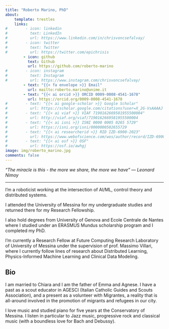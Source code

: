 ```yaml
---
title: "Roberto Marino, PhD"
about:
    template: trestles
    links:
#        - icon: linkedin
#          text: LinkedIn
#          url: https://www.linkedin.com/in/chrisvoncsefalvay/
#        - icon: twitter
#          text: Twitter
#          url: https://twitter.com/epichrisis
        - icon: github
          text: Github
          url: https://github.com/roberto-marino
#        - icon: instagram
#          text: Instagram
#          url: https://www.instagram.com/chrisvoncsefalvay/
        - text: "{{< fa envelope >}} Email"
          url: mailto:roberto.marino@unime.it
        - text: "{{< ai orcid >}} ORCID 0009-0008-4541-1678"
          url: https://orcid.org/0009-0008-4541-1678
#        - text: "{{< ai google-scholar >}} Google Scholar"
#          url: https://scholar.google.com/citations?user=X_2G-VsAAAAJ
#        - text: "{{< ai viaf >}} VIAF 7190162669581955500004"
#          url: http://viaf.org/viaf/7190162669581955500004
#        - text: "{{< ai isni >}} ISNI 0000 0005 0265 5729"
#          url: https://isni.org/isni/0000000502655729
#        - text: "{{< ai researcherid >}} RID IZD-6900-2023"
#          url: https://www.webofscience.com/wos/author/record/IZD-6900-2023
#        - text: "{{< ai osf >}} OSF"
#          url: https://osf.io/awhgj
image: img/roberto_marino.jpg
comments: false
---
```


*"The miracle is this - the more we share, the more we have" ― Leonard Nimoy*

---

I'm a roboticist working at the intersection of AI/ML, control theory and distributed systems.

I attended the University of Messina for my undergraduate studies and returned there for my Research Fellowship.

I also hold degrees from University of Genova and Ecole Centrale de Nantes where I studied under an ERASMUS Mundus scholarship program and I completed my PhD.

I'm currently a Research Fellow at Future Computing Research Laboratory of University of Messina under the supervision of prof. Massimo Villari, where I currently follow lines of research about Distributed Learning, Physics-Informed Machine Learning and Clinical Data Modeling.

## Bio

I am married to Chiara and I am the father of Emma and Agnese. I have a past as a scout educator in AGESCI (Italian Catholic Guides and Scouts Association), and a present as a volunteer with Migrantes, a reality that is all-around involved in the promotion of migrants and refugees in our city.

I love music and studied piano for five years at the Conservatory of Messina. I listen in particular to Jazz music, progressive rock and classical music (with a boundless love for Bach and Debussy).

